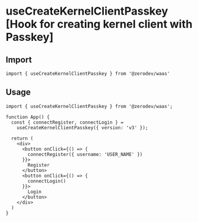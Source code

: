 # useCreateKernelClientPasskey [Hook for creating kernel client with Passkey]

## Import
```tsx
import { useCreateKernelClientPasskey } from '@zerodev/waas'
```

## Usage
```tsx
import { useCreateKernelClientPasskey } from '@zerodev/waas';

function App() {
  const { connectRegister, connectLogin } = 
    useCreateKernelClientPasskey({ version: 'v3' });
  
  return (
    <div>
      <button onClick={() => {
        connectRegister({ username: 'USER_NAME' })
      }}>
        Register
      </button>
      <button onClick={() => {
        connectLogin()
      }}>
        Login
      </button>
    </div>
  )
}
```